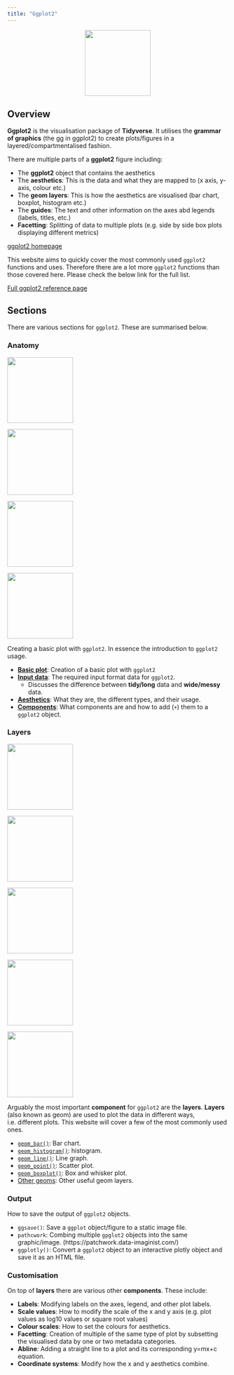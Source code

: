 ```yaml
---
title: "Ggplot2"
---
```


<center>
![](/images/ggplot2.png){style="width:150px"}
</center>

## Overview

__Ggplot2__ is the visualisation package of __Tidyverse__.
It utilises the __grammar of graphics__ (the gg in ggplot2) to create plots/figures in a layered/compartmentalised fashion.

There are multiple parts of a __ggplot2__ figure including:

- The __ggplot2__ object that contains the aesthetics
- The __aesthetics__: This is the data and what they are mapped to (x axis, y-axis, colour etc.)
- The __geom layers__: This is how the aesthetics are visualised (bar chart, boxplot, histogram etc.)
- The __guides__: The text and other information on the axes abd legends (labels, titles, etc.)
- __Facetting__: Splitting of data to multiple plots (e.g. side by side box plots displaying different metrics)


[ggplot2 homepage](https://ggplot2.tidyverse.org//)

This website aims to quickly cover the most commonly used `ggplot2` functions and uses.
Therefore there are a lot more `ggplot2` functions than those covered here.
Please check the below link for the full list.

[Full ggplot2 reference page](https://ggplot2.tidyverse.org//reference/index.html)

## Sections

There are various sections for `ggplot2`. These are summarised below.

### Anatomy

<div class="hexrow">
  <p><a href="/ggplot2/basic_plot.qmd">
  <img src="images/ggplot2_basic_plot.png" width="150px">
  </a></p>
  
  <p><a href="/ggplot2/input_data.qmd">
  <img src="images/ggplot2_input.png" width="150px">
  </a></p>

  <p><a href="/ggplot2/aesthetics.qmd">
  <img src="images/ggplot2_aesthetics.png" width="150px" class="hexcollast">
  </a></p>

  <p><a href="/ggplot2/components.qmd">
  <img src="images/ggplot2_components.png" width="150px" class="hexcollast">
  </a></p>
</div>


Creating a basic plot with `ggplot2`. In essence the introduction to `ggplot2` usage.

- [__Basic plot__](/ggplot2/basic_plot.qmd): Creation of a basic plot with `ggplot2`
- [__Input data__](/ggplot2/input_data.qmd): The required input format data for `ggplot2`. 
    - Discusses the difference between __tidy/long__ data and __wide/messy__ data.
- [__Aesthetics__](/ggplot2/aesthetics.qmd): What they are, the different types, and their usage.
- [__Components__](/ggplot2/components.qmd): What components are and how to add (`+`) them to a `ggplot2` object.

### Layers

<div class="hexdplyrcolumnstop">
  <p><a href="/ggplot2/geom_bar.qmd">
  <img src="images/ggplot2_geom_bar.png" width="150px">
  </a></p>

  <p><a href="/ggplot2/geom_histogram.qmd">
  <img src="images/ggplot2_geom_histogram.png" width="150px">
  </a></p>

  <p><a href="/ggplot2/geom_line.qmd">
  <img src="images/ggplot2_geom_line.png" width="150px">
  </a></p>
</div>


<div class="hexggplotcolumnsbottom">
  <p><a href="/ggplot2/geom_point.qmd">
  <img src="images/ggplot2_geom_point.png" width="150px">
  </a></p>

  <p><a href="/ggplot2/geom_boxplot.qmd">
  <img src="images/ggplot2_geom_boxplot.png" width="150px">
  </a></p>

</div>


Arguably the most important __component__ for `ggplot2` are the __layers__.
__Layers__ (also known as geom) are used to plot the data in different ways, i.e. different plots.
This website will cover a few of the most commonly used ones.

- [`geom_bar()`](/ggplot2/geom_bar.qmd): Bar chart.
- [`geom_histogram()`](/ggplot2/geom_histogram.qmd): histogram.
- [`geom_line()`](/ggplot2/geom_line.qmd): Line graph.
- [`geom_point()`](/ggplot2/geom_point.qmd): Scatter plot.
- [`geom_boxplot()`](/ggplot2/geom_boxplot.qmd): Box and whisker plot.
- [Other geoms](/ggplot2/geom_others.qmd): Other useful geom layers.

### Output

How to save the output of `ggplot2` objects.

- `ggsave()`: Save a `ggplot` object/figure to a static image file.
- `pathcwork`: Combing multiple `gpglot2` objects into the same graphic/image. (https://patchwork.data-imaginist.com/)
- `ggplotly()`: Convert a `ggplot2` object to an interactive plotly object and save it as an HTML file.

### Customisation

On top of __layers__ there are various other __components__.
These include:

- __Labels__: Modifying labels on the axes, legend, and other plot labels.
- __Scale values__: How to modify the scale of the x and y axis (e.g. plot values as log10 values or square root values)
- __Colour scales__: How to set the colours for aesthetics.
- __Facetting__: Creation of multiple of the same type of plot by subsetting the visualised data by one or two metadata categories.
- __Abline__: Adding a straight line to a plot and its corresponding y=mx+c equation.
- __Coordinate systems__: Modify how the x and y aesthetics combine. 


